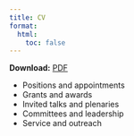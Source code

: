 ```yaml
---
title: CV
format:
  html:
    toc: false
---
```


**Download:** <a class="btn btn-primary" href="assets/W_Hellwing_CV.pdf">PDF</a>

- Positions and appointments  
- Grants and awards  
- Invited talks and plenaries  
- Committees and leadership  
- Service and outreach

